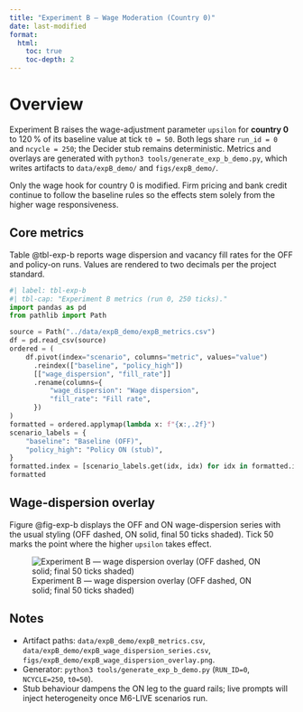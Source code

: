 ```yaml
---
title: "Experiment B — Wage Moderation (Country 0)"
date: last-modified
format:
  html:
    toc: true
    toc-depth: 2
---
```


# Overview
Experiment B raises the wage-adjustment parameter `upsilon` for **country 0** to 120 % of its baseline value at tick `t0 = 50`. Both legs share `run_id = 0` and `ncycle = 250`; the Decider stub remains deterministic. Metrics and overlays are generated with `python3 tools/generate_exp_b_demo.py`, which writes artifacts to `data/expB_demo/` and `figs/expB_demo/`.

::: {.callout-note}
Only the wage hook for country 0 is modified. Firm pricing and bank credit continue to follow the baseline rules so the effects stem solely from the higher wage responsiveness.
:::

## Core metrics
Table @tbl-exp-b reports wage dispersion and vacancy fill rates for the OFF and policy-on runs. Values are rendered to two decimals per the project standard.

```python
#| label: tbl-exp-b
#| tbl-cap: "Experiment B metrics (run 0, 250 ticks)."
import pandas as pd
from pathlib import Path

source = Path("../data/expB_demo/expB_metrics.csv")
df = pd.read_csv(source)
ordered = (
    df.pivot(index="scenario", columns="metric", values="value")
      .reindex(["baseline", "policy_high"])
      [["wage_dispersion", "fill_rate"]]
      .rename(columns={
          "wage_dispersion": "Wage dispersion",
          "fill_rate": "Fill rate",
      })
)
formatted = ordered.applymap(lambda x: f"{x:,.2f}")
scenario_labels = {
    "baseline": "Baseline (OFF)",
    "policy_high": "Policy ON (stub)",
}
formatted.index = [scenario_labels.get(idx, idx) for idx in formatted.index]
formatted
```

## Wage-dispersion overlay
Figure @fig-exp-b displays the OFF and ON wage-dispersion series with the usual styling (OFF dashed, ON solid, final 50 ticks shaded). Tick 50 marks the point where the higher `upsilon` takes effect.

![Experiment B — wage dispersion overlay (OFF dashed, ON solid; final 50 ticks shaded)](../figs/expB_demo/expB_wage_dispersion_overlay.png){#fig-exp-b}

## Notes
- Artifact paths: `data/expB_demo/expB_metrics.csv`, `data/expB_demo/expB_wage_dispersion_series.csv`, `figs/expB_demo/expB_wage_dispersion_overlay.png`.
- Generator: `python3 tools/generate_exp_b_demo.py` (`RUN_ID=0`, `NCYCLE=250`, `t0=50`).
- Stub behaviour dampens the ON leg to the guard rails; live prompts will inject heterogeneity once M6-LIVE scenarios run.
